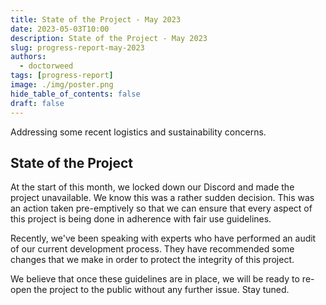 ```yaml
---
title: State of the Project - May 2023
date: 2023-05-03T10:00
description: State of the Project - May 2023
slug: progress-report-may-2023
authors:
  - doctorweed
tags: [progress-report]
image: ./img/poster.png
hide_table_of_contents: false
draft: false
---
```


<head>
  <meta name="twitter:card" content="summary_large_image" />
</head>

Addressing some recent logistics and sustainability concerns.

<!--truncate-->

## State of the Project

At the start of this month, we locked down our Discord and made the project unavailable. We know this was a rather sudden decision. This was an action taken pre-emptively so that we can ensure that every aspect of this project is being done in adherence with fair use guidelines.

Recently, we've been speaking with experts who have performed an audit of our current development process. They have recommended some changes that we make in order to protect the integrity of this project.

We believe that once these guidelines are in place, we will be ready to re-open the project to the public without any further issue. Stay tuned.
